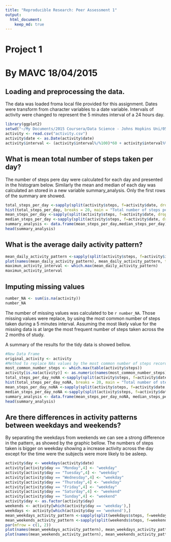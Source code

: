 ```yaml
---
title: "Reproducible Research: Peer Assessment 1"
output:
  html_document:
    keep_md: true
---
```

# Project 1
# By MAVC 18/04/2015

## Loading and preprocessing the data.
The data was loaded froma local file provided for this assignment. Dates were transform from character variables to a date variable. Intervals of activity were changed to represent the 5 minutes interval of a 24 hours day. 

```r
library(ggplot2)
setwd("~/My Documents/2015 Coursera/Data Science - Johns Hopkins Uni/05 Reproducible Research/Project 1/RepData_PeerAssessment1")
activity <- read.csv("activity.csv")
activity$date <- as.Date(activity$date)
activity$interval <- (activity$interval%/%100)*60 + activity$interval%%100
```

## What is mean total number of steps taken per day?
The number of steps pere day were calculated for each day and presented in the histogram below. Similarly the mean and median of each day was calculated an stored in a new variable summary_analysis. Only the first rows of the summary are showed.
```r
total_steps_per_day <-sapply(split(activity$steps, f=activity$date, drop = FALSE), sum, na.rm = TRUE)
hist(total_steps_per_day, breaks = 20, main = "Total number of steps per Day", xlab = "Number of Steps")
mean_steps_per_day <-sapply(split(activity$steps, f=activity$date, drop = FALSE), mean, na.rm = TRUE)
median_steps_per_day <-sapply(split(activity$steps, f=activity$date, drop = FALSE), median, na.rm = TRUE)
summary_analysis <- data.frame(mean_steps_per_day,median_steps_per_day)
head(summary_analysis)
```

## What is the average daily activity pattern?

```r
mean_daily_activity_pattern <-sapply(split(activity$steps, f=activity$interval, drop = FALSE), mean, na.rm = TRUE)
plot(names(mean_daily_activity_pattern), mean_daily_activity_pattern, type = "l", main = "Mean Daily Activity Pattern", xlab = "Day in minutes", ylab = "Average steps across all days")
maximun_activity_interval <- which.max(mean_daily_activity_pattern)
maximun_activity_interval
```

## Imputing missing values
```r
number_NA <- sum(is.na(activity))
number_NA
```
The number of missing values was calculated to be `r number_NA`. Those missing values were replace, by using the most common number of steps taken during a 5 minutes interval. Assuming the most likely value for the missing data is at large the most frequent number of steps taken across the 2 months of study.

A summary of the results for the tidy data is showed bellow.
```r
#New Data Frame
original_activity <- activity
#Method to replace NAs values by the most common number of steps recorded
most_common_number_steps <- which.max(table(activity$steps))
activity[is.na(activity)] <- as.numeric(names(most_common_number_steps))
total_steps_per_day_noNA <-sapply(split(activity$steps, f=activity$date, drop = FALSE), sum, na.rm = TRUE)
hist(total_steps_per_day_noNA, breaks = 20, main = "Total number of steps per Day", xlab = "Number of Steps")
mean_steps_per_day_noNA <-sapply(split(activity$steps, f=activity$date, drop = FALSE), mean, na.rm = TRUE)
median_steps_per_day_noNA <-sapply(split(activity$steps, f=activity$date, drop = FALSE), median, na.rm = TRUE)
summary_analysis <- data.frame(mean_steps_per_day_noNA, median_steps_per_day_noNA)
head(summary_analysis)
```

## Are there differences in activity patterns between weekdays and weekends?
By separating the weekdays from weekends we can see a strong difference in the pattern, as showed by the graphic bellow. The numbers of steps taken is bigger on weekday showing a increase activity across the day except for the time were the subjects were more likely to be asleep.
```r
activity$day <- weekdays(activity$date)
activity[activity$day == "Monday",4] <- "weekday"
activity[activity$day == "Tuesday",4] <- "weekday"
activity[activity$day == "Wednesday",4] <- "weekday"
activity[activity$day == "Thursday",4] <- "weekday"
activity[activity$day == "Friday",4] <- "weekday"
activity[activity$day == "Saturday",4] <- "weekend"
activity[activity$day == "Sunday",4] <- "weekend"
activity$day <- as.factor(activity$day)
weekends <- activity[which(activity$day == 'weekday'),]
weekdays <- activity[which(activity$day == 'weekend'),]
mean_weekdays_activity_pattern <-sapply(split(weekdays$steps, f=weekdays$interval, drop = FALSE), mean, na.rm = TRUE)
mean_weekends_activity_pattern <-sapply(split(weekends$steps, f=weekends$interval, drop = FALSE), mean, na.rm = TRUE)
par(mfrow = c(1, 2))
plot(names(mean_weekdays_activity_pattern), mean_weekdays_activity_pattern, type = "l", main = "Mean Weekdays Activity Pattern", xlab = "Day in minutes", ylab = "Average steps across weekdays")
plot(names(mean_weekends_activity_pattern), mean_weekends_activity_pattern, type = "l", main = "Mean Weekend Activity Pattern", xlab = "Day in minutes", ylab = "Average steps across weekends")
```